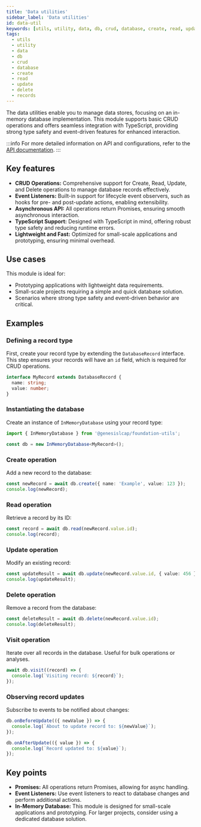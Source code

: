 ```yaml
---
title: 'Data utilities'
sidebar_label: 'Data utilities'
id: data-util
keywords: [utils, utility, data, db, crud, database, create, read, update, delete, records]
tags:
  - utils
  - utility
  - data
  - db 
  - crud
  - database
  - create
  - read
  - update
  - delete
  - records
---
```


The data utilities enable you to manage data stores, focusing on an in-memory database implementation. This module supports basic CRUD operations and offers seamless integration with TypeScript, providing strong type safety and event-driven features for enhanced interaction.

:::info
For more detailed information on API and configurations, refer to the [API documentation](docs/api/index.md).
:::

## Key features

- **CRUD Operations:** Comprehensive support for Create, Read, Update, and Delete operations to manage database records effectively.
- **Event Listeners:** Built-in support for lifecycle event observers, such as hooks for pre- and post-update actions, enabling extensibility.
- **Asynchronous API:** All operations return Promises, ensuring smooth asynchronous interaction.
- **TypeScript Support:** Designed with TypeScript in mind, offering robust type safety and reducing runtime errors.
- **Lightweight and Fast:** Optimized for small-scale applications and prototyping, ensuring minimal overhead.

## Use cases

This module is ideal for:
- Prototyping applications with lightweight data requirements.
- Small-scale projects requiring a simple and quick database solution.
- Scenarios where strong type safety and event-driven behavior are critical.

## Examples

### Defining a record type

First, create your record type by extending the `DatabaseRecord` interface. This step ensures your records will have an `id` field, which is required for CRUD operations.

```typescript
interface MyRecord extends DatabaseRecord {
  name: string;
  value: number;
}
```

### Instantiating the database

Create an instance of `InMemoryDatabase` using your record type:

```typescript
import { InMemoryDatabase } from '@genesislcap/foundation-utils';

const db = new InMemoryDatabase<MyRecord>();
```

### Create operation

Add a new record to the database:

```typescript
const newRecord = await db.create({ name: 'Example', value: 123 });
console.log(newRecord);
```

### Read operation

Retrieve a record by its ID:

```typescript
const record = await db.read(newRecord.value.id);
console.log(record);
```

### Update operation

Modify an existing record:

```typescript
const updateResult = await db.update(newRecord.value.id, { value: 456 });
console.log(updateResult);
```

### Delete operation

Remove a record from the database:

```typescript
const deleteResult = await db.delete(newRecord.value.id);
console.log(deleteResult);
```

### Visit operation

Iterate over all records in the database. Useful for bulk operations or analyses.

```typescript
await db.visit((record) => {
  console.log(`Visiting record: ${record}`);
});
```

### Observing record updates

Subscribe to events to be notified about changes:

```typescript
db.onBeforeUpdate(({ newValue }) => {
  console.log(`About to update record to: ${newValue}`);
});

db.onAfterUpdate(({ value }) => {
  console.log(`Record updated to: ${value}`);
});
```

## Key points

- **Promises:** All operations return Promises, allowing for async handling.
- **Event Listeners:** Use event listeners to react to database changes and perform additional actions.
- **In-Memory Database:** This module is designed for small-scale applications and prototyping. For larger projects, consider using a dedicated database solution.
